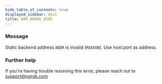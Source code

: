 ```yaml
---
hide_table_of_contents: true
displayed_sidebar: docs
title: ERR_NGROK_6506
---
```


### Message

Static backend address `ADDR` is invalid (`REASON`). Use host:port as address.

<ErrorDetails />

### Further help

If you're having trouble resolving this error, please reach out to [support@ngrok.com](mailto:support@ngrok.com?subject=Help%20with%20ERR_NGROK_6506)
